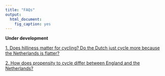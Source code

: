 ```yaml
---
title: "FAQs"
output:
  html_document:
    fig_caption: yes
---
```

<html>
<body>

<script>
function toggleElement(id) { 
  if(document.getElementById(id).style.display == 'none') 
  { 
    document.getElementById(id).style.display = ''; } 
  
  else { 
    document.getElementById(id).style.display = 'none'; 
    } 
  }
  
</script>
<b> Under development </b>

[1\. Does hilliness matter for cycling? Do the Dutch just cycle more because the Netherlands is flatter?](javascript:toggleElement('a1'))

<div id="a1" style="display:none">Hilliness is certainly an important predictor of cycling levels in England, with the probability of cycling a trip falling steadily as the hilliness of the local area increases (Figure 1). Overall, people in the tenth of the population in the flattest areas are three times more likely to cycle a trip than the tenth of people in the hilliest areas (2.8% trips cycled vs 0.8%).  

<div style="margin: 0 auto; text-align: center">
<table align="center" width="70%" border="0" cellpadding="5">
<tr>
<td align="center" valign="center">
<a href="./assets/FAQs/Fig0.png" title="Figure 1: Proportion of trips cycled in England, according to the hilliness of the local area" target="_blank">
  <img src="./assets/Fig0.png" width = "80%" height = "70%"/>
</a>
<br>
<b>Figure 1: Proportion of trips cycled in England, according to the hilliness of the local area</b>
</td>
</tr>
</table>
</div>
<br>

It is also true that the Netherlands is a flatter country than England. As illustrated in Figure 2, around 80% of people in the Netherlands live in areas that are below the 20th centile for local hilliness in England. Under 4% of people in the Netherlands in live in areas that are above the 50th centile for hilliness in England. Note that in both England and the Netherlands the local area is defined using administrative areas designed to contain populations of around 1500 individuals.

<div style="margin: 0 auto; text-align: center">
<table align="center" width="70%" border="0" cellpadding="5">
<tr>
<td align="center" valign="center">
<a href="./assets/Fig1.png" title="Figure 2: Distribution of the population of the Netherlands in terms of the hilliness of their local area, relative to the tenths defined in England." target="_blank">
<img src="./assets/Fig1.png" width = "80%" height = "70%"/>
</a>
<br>
<b>Figure 2: Distribution of the population of the Netherlands in terms of the hilliness of their local area, relative to the tenths defined in England.</b>
</td>
</tr>
</table>
</div>

We estimated what would happen to cycling levels in England if England had the same flat topography as the Netherlands (but the existing infrastructure, travel patterns and cycling cultures). We did this by re-weighting the cycle mode share shown in Figure 1 according to the Dutch distribution of hilliness shown in Figure 2 i.e. giving much more weight to the cycling levels of those living in the flattest parts of England than those living in the hilliest parts. In this &#34;Dutch levels of hilliness&#34; scenario, the proportion of trips cycled in England rose from 1.7% to 2.6%. This is still ten times lower than the mode share of 26.7% actually observed in the Netherlands. So although hilliness does explain a small part of why the English cycle less than the Dutch, it still leaves a massive difference unexplained. Or to put it another way, only if cycling levels in England were increased ten-fold would &#34;the Netherlands is flatter&#34; become a convincing excuse for England lagging behind.
<br>
<br>
</div>

[2\. How does propensity to cycle differ between England and the Netherlands?](javascript:toggleElement('a2'))

<div id="a2" style="display:none">People in the Netherlands make 26.7% of trips by bicycle, fifteen times higher than the figure of 1.7% in England. In addition, cycling in England is skewed towards younger, male cyclists (Figure 1A). By contrast in the Netherlands cycling remains common into older age, and women are in fact slightly more likely to cycle than men (Figure 1B). This means that the difference between England and the Netherlands is particularly large for women and older people (Figure 2). For example, whereas the cycle mode share is ‘only’ six times higher in the Netherlands than in England for men in their thirties, it is over 20 times higher for women in their thirties or men in their seventies and eighties. For women in their seventies and eighties, the cycle mode share is over 60 times higher in the Netherlands than in England.  

<div style="margin: 0 auto; text-align: center">
<table align="center" width="90%" border="0" cellpadding="5">
<tr>
<td align="center" valign="center">
<a href="./assets/Fig2.png" title="Figure 1: Proportion of trips cycled in England and Netherlands stratified by age and sex" target="_blank">
<img src="./assets/Fig2.png" width = "80%" height = "80%"/>
</a>
<br />
<b>Figure 1: Proportion of trips cycled in England and Netherlands stratified by age and sex</b>
</td>

</table>
</div>
<br>

<div style="margin: 0 auto; text-align: center">
<table align="center" width="90%" border="0" cellpadding="5">
<tr>
<td align="center" valign="center">
<a href="./assets/Fig3.png" title="Figure 2: Ratio of cycle mode share in the Netherlands versus England, stratified by age and sex" target="_blank">
<img src="./assets/Fig3.png" width="100%" height = "60%"/>
</a>
<b>Figure 2: Ratio of cycle mode share in the Netherlands versus England, stratified by age and sex</b>
</td>
</tr>

</table>
</div>

<br>

<p>
In both countries, the probability of cycling falls rapidly as trip distance increases. Interestingly, the shape of this distance decay relationship is generally similar between the two countries (Figure 3). In other words, the Dutch achieve their higher cycling levels by boosting the relative probability that trips of all distances will be made by bicycle. This indicates that the potential to increase cycling levels in England exists for longer trips (&#8805; 10km) as well as for the shorter trips that are more often targeted in cycling interventions, perhaps through improved infrastructure or a more widespread adoption of ebikes. The only noticeable difference between England and the Netherlands is that the Dutch are relatively more likely to cycle short trips &#8804; 1.5 miles than the English. Plausibly, this reflects trips being cycled in the Netherlands that are more often walked in England.
</p>

<div style="margin: 0 auto; text-align: center">
<table align="center" width="80%" border="0" cellpadding="5">
<tr>
<td align="center" valign="center">
<a href="./assets/Fig4.png" title="Figure 3: ‘Distance decay’ curves in England and the Netherlands, showing the probability that a trip of a given distance will be cycled relative to a trip of 2 miles" target="_blank">
<img src="./assets/Fig4.png" width="100%" height = "80%"/>
</a>
<br />
<b>Figure 3: ‘Distance decay’ curves in England and the Netherlands, showing the probability that a trip of a given distance will be cycled relative to a trip of 2 miles</b>
</td>
</tr>
</table>
</div>

</body>
</html>
